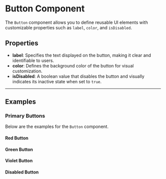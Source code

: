  
<Meta title="Button Documentation" />

# Button Component

The `Button` component allows you to define reusable UI elements with customizable properties such as `label`, `color`, and `isDisabled`.

## Properties

- **label**: Specifies the text displayed on the button, making it clear and identifiable to users.
- **color**: Defines the background color of the button for visual customization.
- **isDisabled**: A boolean value that disables the button and visually indicates its inactive state when set to `true`.

---

## Examples

### Primary Buttons

Below are the examples for the `Button` component.

#### Red Button
<Canvas of={ButtonStories.Red} />

#### Green Button
  <Canvas of={ButtonStories.Green} />

#### Violet Button
  <Canvas of={ButtonStories.Violet} />

#### Disabled Button
  <Canvas of={ButtonStories.Disabled} />
